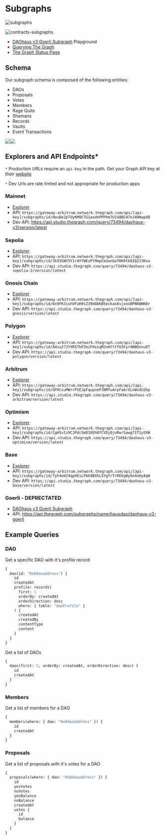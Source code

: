 # Subgraphs

![subgraphs](https://github.com/HausDAO/monorepo/assets/522182/fae38f9a-0b29-45a2-846d-49ea2072f1be)

![contracts-subgraphs](https://github.com/HausDAO/monorepo/assets/522182/b8ffd507-cb9e-4dd7-aaed-c3b40c0c6074)

- [DAOhaus v3 Goerli Subgraph](https://thegraph.com/hosted-service/subgraph/hausdao/daohaus-v3-goerli) Playground
- [Querying The Graph](https://thegraph.com/docs/en/querying/querying-the-graph/)
- [The Graph Status Page](https://status.thegraph.com)

## Schema

Our subgraph schema is composed of the following entities:

- DAOs
- Proposals
- Votes
- Members
- Rage Quits
- Shamans
- Records
- Vaults
- Event Transactions

![](https://hackmd.io/_uploads/ry-L28kJT.png)![](https://hackmd.io/_uploads/r1x8EqVUJa.jpg)

## Explorers and API Endpoints\*

`*` Production URLs require an `api-key` in the path. Get your Graph API key at their [website](https://thegraph.com/studio/)

`*` Dev Urls are rate limted and not appropriate for production apps

### Mainnet

- [Explorer](https://thegraph.com/explorer/subgraphs/HouDe2pTdyKM9CTG1aodnPPPhm7U148BCH7eJ4HHwpdQ?view=Overview&chain=arbitrum-one)
- API: `https://gateway-arbitrum.network.thegraph.com/api/[api-key]/subgraphs/id/HouDe2pTdyKM9CTG1aodnPPPhm7U148BCH7eJ4HHwpdQ`
- Dev API: https://api.studio.thegraph.com/query/73494/daohaus-v3/version/latest

### Sepolia

- [Explorer](https://thegraph.com/explorer/subgraphs/3k93SNY5Y1r4YYWEuPY9mpCm2wnGoYDKRtk82QZJ3Kvw?view=Overview&chain=arbitrum-one)
- API: `https://gateway-arbitrum.network.thegraph.com/api/[api-key]/subgraphs/id/3k93SNY5Y1r4YYWEuPY9mpCm2wnGoYDKRtk82QZJ3Kvw`
- Dev API: `https://api.studio.thegraph.com/query/73494/daohaus-v3-sepolia-2/version/latest`

### Gnosis Chain

- [Explorer](https://thegraph.com/explorer/subgraphs/6x9FK3iuhVFaH9sZ39m8bKB5eckax8sjxooBPNKWWK8r?view=Overview&chain=arbitrum-one)
- API: `https://gateway-arbitrum.network.thegraph.com/api/[api-key]/subgraphs/id/6x9FK3iuhVFaH9sZ39m8bKB5eckax8sjxooBPNKWWK8r`
- Dev API: `https://api.studio.thegraph.com/query/73494/daohaus-v3-gnosis/version/latest`

### Polygon

- [Explorer](https://thegraph.com/explorer/subgraphs/A4su27JYXR5TkPZmiFHzzqMJnmYttfU3FyrdNBDnnu8T?view=Overview&chain=arbitrum-one)
- API: `https://gateway-arbitrum.network.thegraph.com/api/[api-key]/subgraphs/id/A4su27JYXR5TkPZmiFHzzqMJnmYttfU3FyrdNBDnnu8T`
- Dev API: `https://api.studio.thegraph.com/query/73494/daohaus-v3-polygon/version/latest`

### Arbitrum

- [Explorer](https://thegraph.com/explorer/subgraphs/GPACxuMWrrPSEJpFqupnePJNMfuArpFabrXLnWvXU2bp?view=Overview&chain=arbitrum-one)
- API: `https://gateway-arbitrum.network.thegraph.com/api/[api-key]/subgraphs/id/GPACxuMWrrPSEJpFqupnePJNMfuArpFabrXLnWvXU2bp`
- Dev API: `https://api.studio.thegraph.com/query/73494/daohaus-v3-arbitrum/version/latest`

### Optimism

- [Explorer](https://thegraph.com/explorer/subgraphs/CgH5vtz9CJPdcSmD3XEh8fCVDjQjnRwrSawg71T1ySXW?view=Overview&chain=arbitrum-one)
- API: `https://gateway-arbitrum.network.thegraph.com/api/[api-key]/subgraphs/id/CgH5vtz9CJPdcSmD3XEh8fCVDjQjnRwrSawg71T1ySXW`
- Dev API: `https://api.studio.thegraph.com/query/73494/daohaus-v3-optimism/version/latest`

### Base

- [Explorer](https://thegraph.com/explorer/subgraphs/7yh4eHJ4qpHEiLPAk9BXhL5YgYrTrRE6gWy8x4oHyAqW?view=Overview&chain=arbitrum-one)
- API: `https://gateway-arbitrum.network.thegraph.com/api/[api-key]/subgraphs/id/7yh4eHJ4qpHEiLPAk9BXhL5YgYrTrRE6gWy8x4oHyAqW`
- Dev API: `https://api.studio.thegraph.com/query/73494/daohaus-v3-base/version/latest`

### Goerli - DEPRECTATED

- [DAOhaus v3 Goerli Subgraph](https://thegraph.com/hosted-service/subgraph/hausdao/daohaus-v3-goerli)
- API: https://api.thegraph.com/subgraphs/name/hausdao/daohaus-v3-goerli

## Example Queries

### DAO

Get a specific DAO with it's profile record

```graphql
{
  dao(id: "0x0daoaddress") {
    id
    createdAt
    profile: records(
      first: 1
      orderBy: createdAt
      orderDirection: desc
      where: { table: "daoProfile" }
    ) {
      createdAt
      createdBy
      contentType
      content
    }
  }
}
```

Get a list of DAOs

```graphql
{
  daos(first: 5, orderBy: createdAt, orderDirection: desc) {
    id
    createdAt
  }
}
```

### Members

Get a list of members for a DAO

```graphql
{
  members(where: { dao: "0x0daoaddress" }) {
    id
    createdAt
  }
}
```

### Proposals

Get a list of proposals with it's votes for a DAO

```graphql
{
  proposals(where: { dao: "0x0daoaddress" }) {
    id
    yesVotes
    noVotes
    yesBalance
    noBalance
    createdAt
    votes {
      id
      balance
    }
  }
}
```
